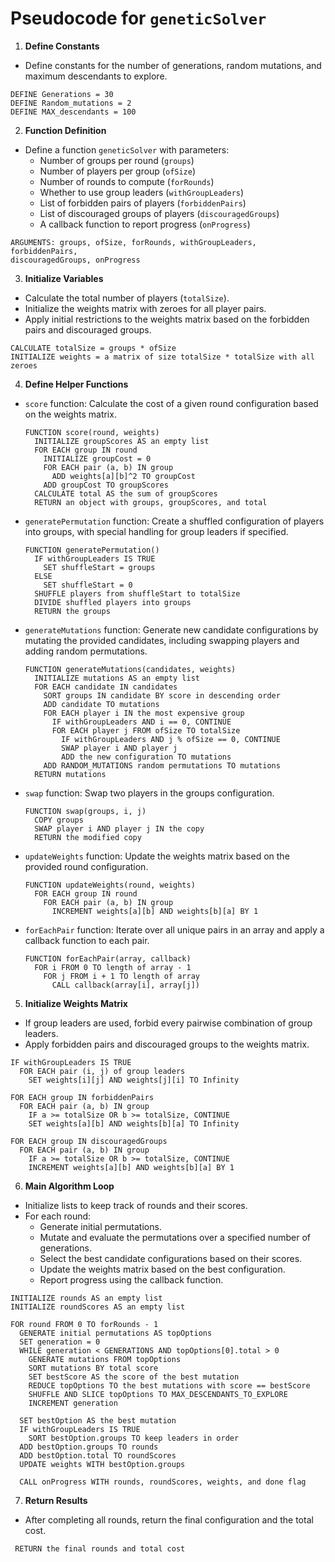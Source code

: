 # Pseudocode for `geneticSolver` #

1. **Define Constants**
  - Define constants for the number of generations, random mutations,
   and maximum descendants to explore.

   ```
   DEFINE Generations = 30
   DEFINE Random_mutations = 2
   DEFINE MAX_descendants = 100
   ```

2. **Function Definition**
  - Define a function `geneticSolver` with parameters:
     - Number of groups per round (`groups`)
     - Number of players per group (`ofSize`)
     - Number of rounds to compute (`forRounds`)
     - Whether to use group leaders (`withGroupLeaders`)
     - List of forbidden pairs of players (`forbiddenPairs`)
     - List of discouraged groups of players (`discouragedGroups`)
     - A callback function to report progress (`onProgress`)
     
   ```
   ARGUMENTS: groups, ofSize, forRounds, withGroupLeaders, forbiddenPairs,
   discouragedGroups, onProgress
   ```

3. **Initialize Variables**
  - Calculate the total number of players (`totalSize`).
   - Initialize the weights matrix with zeroes for all player pairs.
   - Apply initial restrictions to the weights matrix based on the forbidden pairs
     and discouraged groups.

   ```
   CALCULATE totalSize = groups * ofSize
   INITIALIZE weights = a matrix of size totalSize * totalSize with all zeroes
   ```

4. **Define Helper Functions**
  - `score` function: Calculate the cost of a given round configuration based 
    on the weights matrix.
   
     ```
     FUNCTION score(round, weights)
       INITIALIZE groupScores AS an empty list
       FOR EACH group IN round
         INITIALIZE groupCost = 0
         FOR EACH pair (a, b) IN group
           ADD weights[a][b]^2 TO groupCost
         ADD groupCost TO groupScores
       CALCULATE total AS the sum of groupScores
       RETURN an object with groups, groupScores, and total
     ```

  - `generatePermutation` function: Create a shuffled configuration of players 
    into groups, with special handling for group leaders if specified.
   
     ```
     FUNCTION generatePermutation()
       IF withGroupLeaders IS TRUE
         SET shuffleStart = groups
       ELSE
         SET shuffleStart = 0
       SHUFFLE players from shuffleStart to totalSize
       DIVIDE shuffled players into groups
       RETURN the groups
     ```

  - `generateMutations` function: Generate new candidate configurations by
      mutating the provided candidates, including swapping players and adding
      random permutations.
   
     ```
     FUNCTION generateMutations(candidates, weights)
       INITIALIZE mutations AS an empty list
       FOR EACH candidate IN candidates
         SORT groups IN candidate BY score in descending order
         ADD candidate TO mutations
         FOR EACH player i IN the most expensive group
           IF withGroupLeaders AND i == 0, CONTINUE
           FOR EACH player j FROM ofSize TO totalSize
             IF withGroupLeaders AND j % ofSize == 0, CONTINUE
             SWAP player i AND player j
             ADD the new configuration TO mutations
         ADD RANDOM_MUTATIONS random permutations TO mutations
       RETURN mutations
     ```

  - `swap` function: Swap two players in the groups configuration.
  
     ```
     FUNCTION swap(groups, i, j)
       COPY groups
       SWAP player i AND player j IN the copy
       RETURN the modified copy
     ```

  - `updateWeights` function: Update the weights matrix based on the provided round configuration.
  
     ```
     FUNCTION updateWeights(round, weights)
       FOR EACH group IN round
         FOR EACH pair (a, b) IN group
           INCREMENT weights[a][b] AND weights[b][a] BY 1
     ```

  - `forEachPair` function: Iterate over all unique pairs in an array and
    apply a callback function to each pair.
    
     ```
     FUNCTION forEachPair(array, callback)
       FOR i FROM 0 TO length of array - 1
         FOR j FROM i + 1 TO length of array
           CALL callback(array[i], array[j])
     ```

5. **Initialize Weights Matrix**
  - If group leaders are used, forbid every pairwise combination of group leaders.
   - Apply forbidden pairs and discouraged groups to the weights matrix.
   
   ```
   IF withGroupLeaders IS TRUE
     FOR EACH pair (i, j) of group leaders
       SET weights[i][j] AND weights[j][i] TO Infinity

   FOR EACH group IN forbiddenPairs
     FOR EACH pair (a, b) IN group
       IF a >= totalSize OR b >= totalSize, CONTINUE
       SET weights[a][b] AND weights[b][a] TO Infinity

   FOR EACH group IN discouragedGroups
     FOR EACH pair (a, b) IN group
       IF a >= totalSize OR b >= totalSize, CONTINUE
       INCREMENT weights[a][b] AND weights[b][a] BY 1
   ```

6. **Main Algorithm Loop**
  - Initialize lists to keep track of rounds and their scores.
   - For each round:
     - Generate initial permutations.
     - Mutate and evaluate the permutations over a specified number of generations.
     - Select the best candidate configurations based on their scores.
     - Update the weights matrix based on the best configuration.
     - Report progress using the callback function.
     
   ```
   INITIALIZE rounds AS an empty list
   INITIALIZE roundScores AS an empty list

   FOR round FROM 0 TO forRounds - 1
     GENERATE initial permutations AS topOptions
     SET generation = 0
     WHILE generation < GENERATIONS AND topOptions[0].total > 0
       GENERATE mutations FROM topOptions
       SORT mutations BY total score
       SET bestScore AS the score of the best mutation
       REDUCE topOptions TO the best mutations with score == bestScore
       SHUFFLE AND SLICE topOptions TO MAX_DESCENDANTS_TO_EXPLORE
       INCREMENT generation

     SET bestOption AS the best mutation
     IF withGroupLeaders IS TRUE
       SORT bestOption.groups TO keep leaders in order
     ADD bestOption.groups TO rounds
     ADD bestOption.total TO roundScores
     UPDATE weights WITH bestOption.groups

     CALL onProgress WITH rounds, roundScores, weights, and done flag
  ```
  
  7. **Return Results**
   - After completing all rounds, return the final configuration and the total cost.
  
  ```
   RETURN the final rounds and total cost
   ```
   
